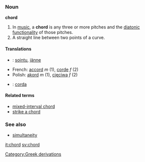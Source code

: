 ===Noun===
'''chord'''

#In [[music]], a '''chord''' is any three or more pitches and the [[diatonic function]]ality of those pitches.
#A straight line between two points of a curve.

====Translations====
*{{fi}}: [[sointu]], [[jänne]]
*French: [[accord]] ''m'' (1), [[corde]] ''f'' (2)
*Polish: [[akord]] ''m'' (1), [[cięciwa]] ''f'' (2)
*{{ga}}: [[corda]]

====Related terms====
*[[mixed-interval chord]]
*[[strike a chord]]

===See also===
*[[simultaneity]]

[[it:chord]]
[[sv:chord]]
[[Category:Greek derivations]]
